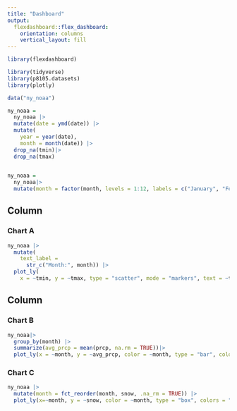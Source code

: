 ```yaml
---
title: "Dashboard"
output: 
  flexdashboard::flex_dashboard:
    orientation: columns
    vertical_layout: fill
---
```


```r
library(flexdashboard)

library(tidyverse)
library(p8105.datasets)
library(plotly)
```
```r
data("ny_noaa")

ny_noaa = 
  ny_noaa |>
  mutate(date = ymd(date)) |>
  mutate(
    year = year(date),
    month = month(date)) |>
  drop_na(tmin)|>
  drop_na(tmax)
  

ny_noaa = 
  ny_noaa|>
  mutate(month = factor(month, levels = 1:12, labels = c("January", "February", "March", "April", "May", "June", "July", "August", "September", "October", "November", "December")))
```

Column {data-width=650}
-----------------------------------------------------------------------

### Chart A

```r
ny_noaa |>
  mutate(
    text_label = 
      str_c("Month:", month)) |> 
  plot_ly(
    x = ~tmin, y = ~tmax, type = "scatter", mode = "markers", text = ~text_label, alpha = 0.5 )
```

Column {data-width=350}
-----------------------------------------------------------------------

### Chart B

```r
ny_noaa|>
  group_by(month) |>
  summarize(avg_prcp = mean(prcp, na.rm = TRUE))|>
  plot_ly(x = ~month, y = ~avg_prcp, color = ~month, type = "bar", colors = "viridis")
```

### Chart C

```r
ny_noaa |> 
  mutate(month = fct_reorder(month, snow, .na_rm = TRUE)) |>
  plot_ly(x=~month, y = ~snow, color = ~month, type = "box", colors = "viridis")

```

